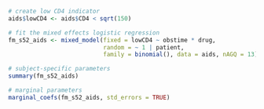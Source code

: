 ```r
# create low CD4 indicator
aids$lowCD4 <- aids$CD4 < sqrt(150)

# fit the mixed effects logistic regression
fm_s52_aids <- mixed_model(fixed = lowCD4 ~ obstime * drug,
                           random = ~ 1 | patient, 
                           family = binomial(), data = aids, nAGQ = 13)

# subject-specific parameters
summary(fm_s52_aids)

# marginal parameters
marginal_coefs(fm_s52_aids, std_errors = TRUE)
```
